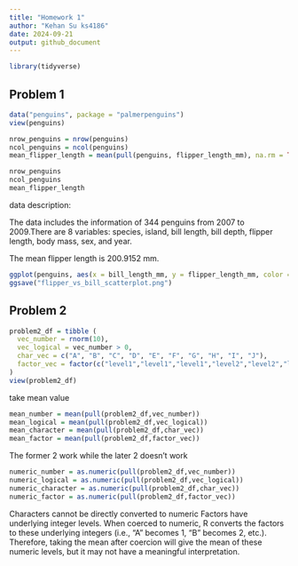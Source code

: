 ```yaml
---
title: "Homework 1"
author: "Kehan Su ks4186"
date: 2024-09-21
output: github_document
---
```


```r
library(tidyverse)
```

## Problem 1


```r
data("penguins", package = "palmerpenguins")
view(penguins)
```

```r
nrow_penguins = nrow(penguins)
ncol_penguins = ncol(penguins)
mean_flipper_length = mean(pull(penguins, flipper_length_mm), na.rm = TRUE)

nrow_penguins
ncol_penguins
mean_flipper_length
```

data description:

The data includes the information of 344 penguins from 2007 to 2009.There are 8 variables: species, island, bill length, bill depth, flipper length, body mass, sex, and year.

The mean flipper length is 200.9152 mm.

```r
ggplot(penguins, aes(x = bill_length_mm, y = flipper_length_mm, color = species)) + geom_point()
ggsave("flipper_vs_bill_scatterplot.png")
```


## Problem 2
```r
problem2_df = tibble (
  vec_number = rnorm(10),
  vec_logical = vec_number > 0,
  char_vec = c("A", "B", "C", "D", "E", "F", "G", "H", "I", "J"),
  factor_vec = factor(c("level1","level1","level1","level2","level2","level2","level2","level3","level3","level3"))
)
view(problem2_df)
```

take mean value

```r
mean_number = mean(pull(problem2_df,vec_number))
mean_logical = mean(pull(problem2_df,vec_logical))
mean_character = mean(pull(problem2_df,char_vec))
mean_factor = mean(pull(problem2_df,factor_vec))
```
The former 2 work while the later 2 doesn't work

```r
numeric_number = as.numeric(pull(problem2_df,vec_number))
numeric_logical = as.numeric(pull(problem2_df,vec_logical))
numeric_character = as.numeric(pull(problem2_df,char_vec))
numeric_factor = as.numeric(pull(problem2_df,factor_vec))
```

Characters cannot be directly converted to numeric
Factors have underlying integer levels. When coerced to numeric, R converts the factors to these underlying integers (i.e., "A" becomes 1, "B" becomes 2, etc.). Therefore, taking the mean after coercion will give the mean of these numeric levels, but it may not have a meaningful interpretation.